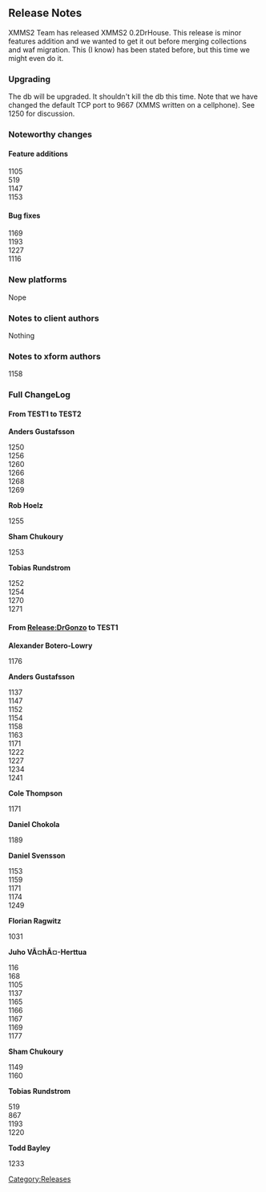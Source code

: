 == Release Notes ==

XMMS2 Team has released XMMS2 0.2DrHouse. This release is minor features addition and we wanted to get it out before merging collections and waf migration. This (I know) has been stated before, but this time we might even do it.

=== Upgrading ===

The db will be upgraded. It shouldn't kill the db this time. Note that we have changed the default TCP port to 9667 (XMMS written on a cellphone). See <mantis>1250</mantis> for discussion.

=== Noteworthy changes ===

==== Feature additions ====

;<mantis>1105</mantis>
;<mantis>519</mantis>
;<mantis>1147</mantis>
;<mantis>1153</mantis>

==== Bug fixes ====

;<mantis>1169</mantis>
;<mantis>1193</mantis>
;<mantis>1227</mantis>
;<mantis>1116</mantis>

=== New platforms ===

Nope

=== Notes to client authors ===

Nothing

=== Notes to xform authors ===

;<mantis>1158</mantis>

=== Full ChangeLog ===

==== From TEST1 to TEST2 ====
'''Anders Gustafsson'''
;<mantis>1250</mantis>
;<mantis>1256</mantis>
;<mantis>1260</mantis>
;<mantis>1266</mantis>
;<mantis>1268</mantis>
;<mantis>1269</mantis>
'''Rob Hoelz'''
;<mantis>1255</mantis>
'''Sham Chukoury'''
;<mantis>1253</mantis>
'''Tobias Rundstrom'''
;<mantis>1252</mantis>
;<mantis>1254</mantis>
;<mantis>1270</mantis>
;<mantis>1271</mantis>


==== From [[Release:DrGonzo]] to TEST1 ====
'''Alexander Botero-Lowry'''
;<mantis>1176</mantis>
'''Anders Gustafsson'''
;<mantis>1137</mantis>
;<mantis>1147</mantis>
;<mantis>1152</mantis>
;<mantis>1154</mantis>
;<mantis>1158</mantis>
;<mantis>1163</mantis>
;<mantis>1171</mantis>
;<mantis>1222</mantis>
;<mantis>1227</mantis>
;<mantis>1234</mantis>
;<mantis>1241</mantis>
'''Cole Thompson'''
;<mantis>1171</mantis>
'''Daniel Chokola'''
;<mantis>1189</mantis>
'''Daniel Svensson'''
;<mantis>1153</mantis>
;<mantis>1159</mantis>
;<mantis>1171</mantis>
;<mantis>1174</mantis>
;<mantis>1249</mantis>
'''Florian Ragwitz'''
;<mantis>1031</mantis>
'''Juho VÃ¤hÃ¤-Herttua'''
;<mantis>116</mantis>
;<mantis>168</mantis>
;<mantis>1105</mantis>
;<mantis>1137</mantis>
;<mantis>1165</mantis>
;<mantis>1166</mantis>
;<mantis>1167</mantis>
;<mantis>1169</mantis>
;<mantis>1177</mantis>
'''Sham Chukoury'''
;<mantis>1149</mantis>
;<mantis>1160</mantis>
'''Tobias Rundstrom'''
;<mantis>519</mantis>
;<mantis>867</mantis>
;<mantis>1193</mantis>
;<mantis>1220</mantis>
'''Todd Bayley'''
;<mantis>1233</mantis>


[[Category:Releases]]